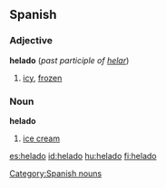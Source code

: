 ==Spanish==
===Adjective===
'''helado''' (''past participle of [[helar]]'')

# [[icy]], [[frozen]]

===Noun===
'''helado''' {{m}}

# [[ice cream]]

[[Category:Spanish nouns]]

[[es:helado]]
[[id:helado]]
[[hu:helado]]
[[fi:helado]]